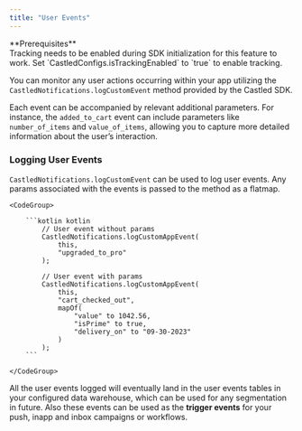 ```yaml
---
title: "User Events"
---
```


<Note>
  **Prerequisites** <br />
  Tracking needs to be enabled during SDK initialization for this feature to work.
  Set `CastledConfigs.isTrackingEnabled` to `true` to enable tracking.
</Note>

You can monitor any user actions occurring within your app utilizing the `CastledNotifications.logCustomEvent` method provided by the Castled SDK.

Each event can be accompanied by relevant additional parameters. For instance, the `added_to_cart` event can include parameters
like `number_of_items` and `value_of_items`, allowing you to capture more detailed information about the user’s interaction.

### Logging User Events

`CastledNotifications.logCustomEvent` can be used to log user events. Any params associated with the events is passed to the method as a flatmap.

    <CodeGroup>

        ```kotlin kotlin
            // User event without params
            CastledNotifications.logCustomAppEvent(
                this,
                "upgraded_to_pro"
            );

            // User event with params
            CastledNotifications.logCustomAppEvent(
                this,
                "cart_checked_out",
                mapOf(
                    "value" to 1042.56,
                    "isPrime" to true,
                    "delivery_on" to "09-30-2023"
                )
            );
        ```

    </CodeGroup>

All the user events logged will eventually land in the user events tables in your configured data warehouse, which can be used for any segmentation in future.
Also these events can be used as the **trigger events** for your push, inapp and inbox campaigns or workflows.
